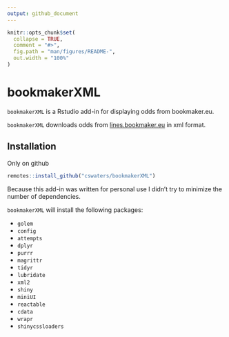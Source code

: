 ```yaml
---
output: github_document
---
```


<!-- README.md is generated from README.Rmd. Please edit that file -->

```r
knitr::opts_chunk$set(
  collapse = TRUE,
  comment = "#>",
  fig.path = "man/figures/README-",
  out.width = "100%"
)
```

# bookmakerXML

<!-- badges: start -->
<!-- badges: end -->

`bookmakerXML` is a Rstudio add-in for displaying odds from bookmaker.eu.

`bookmakerXML` downloads odds from  [lines.bookmaker.eu](https://lines.bookmaker.eu) in xml format.

## Installation

Only on github

``` r
remotes::install_github("cswaters/bookmakerXML")
```

Because this add-in was written for personal use I didn't try to minimize the number of dependencies.

`bookmakerXML` will install the following packages:

- `golem`
- `config`
- `attempts`
- `dplyr`
- `purrr`
- `magrittr`
- `tidyr`
- `lubridate`
- `xml2`
- `shiny`
- `miniUI`
- `reactable`
- `cdata`
- `wrapr`
- `shinycssloaders`
